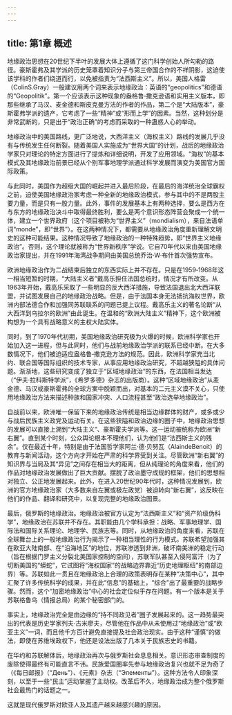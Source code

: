 ```yaml
---
---
---
```

title: 第1章 概述
---



地缘政治思想在20世纪下半叶的发展大体上遵循了这门科学创始人所勾勒的路径。豪斯霍弗及其学派的历史笼罩着知识分子与第三帝国合作的不祥阴影，这迫使该学科的作者们绕道而行，以免被指责为“法西斯主义”。所以，美国人格雷（ColinS.Gray）一般建议用两个词来表示地缘政治：英语的“geopolitics”和德语的“Geopolitik”。第一个应该表示这种现象的盎格鲁‑撒克逊语和实用主义版本，即那些继承了马汉、麦金德和斯皮克曼方法的作者的作品，第二个是“大陆版本”，豪斯霍弗学派的遗产，它考虑了一些“精神”或“形而上学”的因素。当然，这种划分是非常武断的，只是出于“政治正确”的考虑而采取的一种蛊惑人心的举动。

地缘政治中的美国路线，更广泛地说，大西洋主义（海权主义）路线的发展几乎没有与传统发生任何断裂。随着美国人实施成为“世界大国”的计划，战后的地缘政治学家只对理论的特定方面进行了提炼和详细说明，开发了应用领域。“海权”的基本模式及其地缘政治前景已经从个别军事地理学派通过科学发展而演变为美国官方国际政策。

与此同时，美国作为超级大国的崛起并进入最后阶段，在最后的海洋统治全球霸权之前，迫使美国地缘政治家考虑一种全新的地缘政治模式，参与其中的不是两股主要力量，而是只有一股力量。此外，事件的发展基本上有两种选择，要么是西方在与东方的地缘政治决斗中取得最终胜利，要么是两个意识形态阵营会聚成一个统一体，建立一个世界政府（这个项目被称为“世界主义”（mondialism），来自法语单词“monde”，即“世界”）。在这两种情况下，都需要从地缘政治角度重新理解文明史的这种可能结果。这种情况导致了地缘政治的一种特殊趋势，即“世界主义地缘政治”。否则，这个理论就被称为“世界新秩序”学说。它自70年代以来由美国地缘政治家提出，并在1991年海湾战争期间由美国总统乔治·W·布什首次强势宣布。

欧洲地缘政治作为二战结束后独立的东西实际上并不存在。只是在1959‑1968年这一相当短暂的时期，“大陆主义者”戴高乐担任法国总统时，情况才有所改变。从1963年开始，戴高乐采取了一些明显的反大西洋措施，导致法国退出北大西洋联盟，并试图发展自己的地缘政治战略。但是，由于法国本身无法抵抗海权世界，欧洲内部法德合作和加强同苏联联系的问题已提上议程。戴高乐主义的著名论断“从大西洋到乌拉尔的欧洲”由此诞生。在温和的“欧洲大陆主义”精神下，这个欧洲被构想为一个具有战略意义的主权大陆实体。

同时，到了1970年代初期，美国地缘政治研究极为火爆的时候，欧洲科学家也开始加入这一进程，但与此同时，他们与战前地缘政治学派的联系已经中断。在大多数情况下，他们被迫适应盎格鲁‑撒克逊方法的规范。因此，欧洲科学家充当北约、联合国等国际组织的技术专家，从事应用地缘政治研究，不超越狭隘的具体问题。渐渐地，这些研究变成了独立于“区域地缘政治”的东西，在法国相当发达（“伊夫·拉科斯特学派”，《希罗多德》杂志的出版商）。这种“区域地缘政治”从麦金德、马汉或豪斯霍弗的全球方案中脱颖而出，对基本的二元主义漠不关心，只使用地缘政治方法来描述种族和国家冲突、人口流程甚至“政治选举地缘政治”。

自战前以来，欧洲唯一保留下来的地缘政治传统是相当边缘群体的财产，或多或少与战后民族主义政党及运动有关。在这些狭隘和政治边缘的圈子中，地缘政治思想的发展可以直接上溯到“大陆主义”、豪斯霍夫学派等。这一运动被统称为欧洲“新右翼”。直到某个时刻，公众舆论根本不理他们，认为他们是“法西斯主义的残余”。仅在最近十年，特别是由于法国哲学家阿兰·德·贝努瓦（AlaindeBenoit）的教育与新闻活动，这个方向才开始在严肃的科学界受到关注。尽管欧洲“新右翼”的知识界与当局及其“异见”之间存在相当大的距离，但从纯理论的角度来看，他们的作品对地缘政治发展做出了巨大贡献。摆脱了政治墨守成规的框架，他们的思想相对独立、公正地发展起来。此外，在进入20世纪90年代时，这种情况发展到，欧洲的官方地缘政治家（大多数来自左翼或极左政党）被迫转向“新右翼”，这反映在他们的作品、翻译和研究中，以复现完整的地缘政治图景。

最后，俄罗斯的地缘政治。地缘政治被官方认定为“法西斯主义”和“资产阶级伪科学”，地缘政治在苏联并不存在。其职能由几个学科承担：战略、军事地理学、国际法和国际关系理论、地理学、民族志等。同时，从地缘政治的角度来看，苏联在全球舞台上的一般地缘政治行为揭示了一种相当理性的行为模式。苏联希望加强其在欧亚大陆南部、在“沿海地区”的地位，苏联渗透到非洲，破坏南美洲的稳定行动（旨在根据门罗主义分裂北美国家控制的空间），苏联军队甚至入侵阿富汗（为了切断美国的“蟒蛇”，它试图将“海权国家”的战略边界靠近“历史地理枢纽”的南部边界）等。苏联如此一贯且在地缘政治上合理的政策表明存在某种“决策中心”，其中汇聚了许多传统科学的成果，并在此“信息”的基础上，“综合”出了最重要的战略步骤。然而，这个“加密地缘政治”中心的社会定位似乎存在问题。有一个版本是关于苏联格鲁乌（情报总局）的某个秘密部门的。

事实上，地缘政治完全是由边缘的“持不同政见者”圈子发展起来的。这一趋势最突出的代表是历史学家列夫·古米廖夫，尽管他在作品中从未使用过“地缘政治”或“欧亚主义”一词，而且他千方百计避免直接提及社会政治现实。由于这种“谨慎”的做法，即使在苏维埃政权下，他还是设法出版了几本关于民族志史的书籍。

在华约和苏联解体后，地缘政治再次与俄罗斯社会息息相关。意识形态审查制度的废除使得最终有可能直言不讳。民族爱国圈率先参与地缘政治复兴也就不足为奇了（《每日邮报》（“День”）、《元素》杂志（“Элементы”）。这种方法令人印象深刻，以至于一些“民主”运动掌握了主动权。改革后不久，地缘政治成为整个俄罗斯社会最热门的话题之一。

这就是现代俄罗斯对欧亚人及其遗产越来越感兴趣的原因。